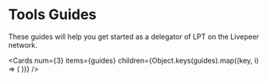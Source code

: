 
# Tools Guides

These guides will help you get started as a delegator of LPT on the Livepeer network.

<Cards
  num={3}
  items={guides}
  children={Object.keys(guides).map((key, i) => (
    <Card
      key={i}
      title={guides[key].title}
      description={guides[key].description}
      icon={guides[key].icon}
      href={guides[key].href}
    />
  ))}
/>
